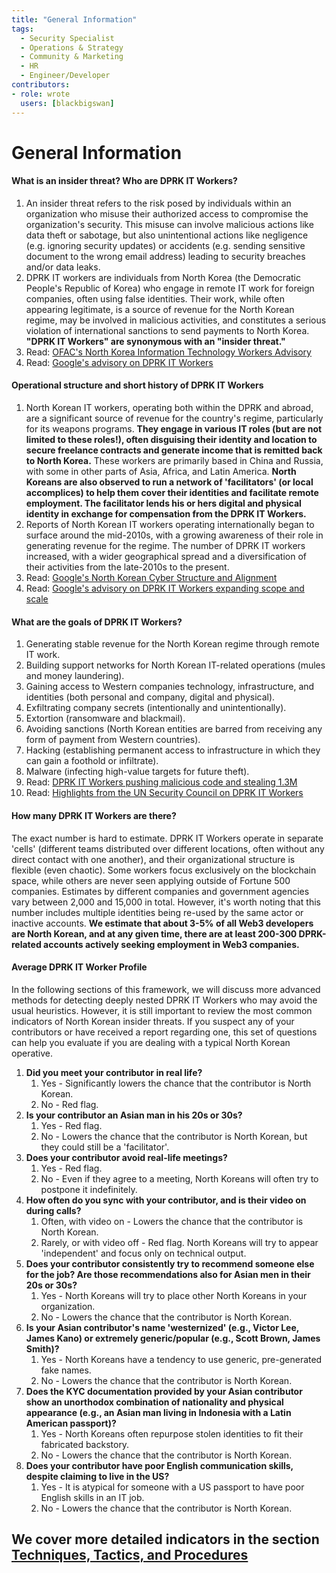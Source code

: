 ```yaml
---
title: "General Information"
tags:
  - Security Specialist
  - Operations & Strategy
  - Community & Marketing
  - HR
  - Engineer/Developer
contributors:
- role: wrote
  users: [blackbigswan]
---
```


<TagProvider>
<TagFilter />

# General Information

<TagList tags={frontmatter.tags} />
<AttributionList contributors={frontmatter.contributors} />

#### What is an insider threat? Who are DPRK IT Workers?
1.  An insider threat refers to the risk posed by individuals within an organization who misuse their authorized access to compromise the organization's security. This misuse can involve malicious actions like data theft or sabotage, but also unintentional actions like negligence (e.g. ignoring security updates) or accidents (e.g. sending sensitive document to the wrong email address) leading to security breaches and/or data leaks.
2.  DPRK IT workers are individuals from North Korea (the Democratic People's Republic of Korea) who engage in remote IT work for foreign companies, often using false identities. Their work, while often appearing legitimate, is a source of revenue for the North Korean regime, may be involved in malicious activities, and constitutes a serious violation of international sanctions to send payments to North Korea. **"DPRK IT Workers" are synonymous with an "insider threat."**
3.  Read: [OFAC's North Korea Information Technology Workers Advisory](https://ofac.treasury.gov/recent-actions/20220516)
4.  Read: [Google's advisory on DPRK IT Workers](https://cloud.google.com/blog/topics/threat-intelligence/mitigating-dprk-it-worker-threat)

#### Operational structure and short history of DPRK IT Workers
1.  North Korean IT workers, operating both within the DPRK and abroad, are a significant source of revenue for the country's regime, particularly for its weapons programs. **They engage in various IT roles (but are not limited to these roles!), often disguising their identity and location to secure freelance contracts and generate income that is remitted back to North Korea.** These workers are primarily based in China and Russia, with some in other parts of Asia, Africa, and Latin America. **North Koreans are also observed to run a network of 'facilitators' (or local accomplices) to help them cover their identities and facilitate remote employment. The facilitator lends his or hers digital and physical identity in exchange for compensation from the DPRK IT Workers.**
2.  Reports of North Korean IT workers operating internationally began to surface around the mid-2010s, with a growing awareness of their role in generating revenue for the regime. The number of DPRK IT workers increased, with a wider geographical spread and a diversification of their activities from the late-2010s to the present.
3.  Read: [Google's North Korean Cyber Structure and Alignment](https://cloud.google.com/blog/topics/threat-intelligence/north-korea-cyber-structure-alignment-2023)
4.  Read: [Google's advisory on DPRK IT Workers expanding scope and scale](https://cloud.google.com/blog/topics/threat-intelligence/dprk-it-workers-expanding-scope-scale)

#### What are the goals of DPRK IT Workers?
1.  Generating stable revenue for the North Korean regime through remote IT work.
2.  Building support networks for North Korean IT-related operations (mules and money laundering).
3.  Gaining access to Western companies technology, infrastructure, and identities (both personal and company, digital and physical).
4.  Exfiltrating company secrets (intentionally and unintentionally).
5.  Extortion (ransomware and blackmail).
6.  Avoiding sanctions (North Korean entities are barred from receiving any form of payment from Western countries).
7.  Hacking (establishing permanent access to infrastructure in which they can gain a foothold or infiltrate).
8.  Malware (infecting high-value targets for future theft).
9.  Read: [DPRK IT Workers pushing malicious code and stealing 1.3M](https://x.com/zachxbt/status/1824047425822310580)
10. Read: [Highlights from the UN Security Council on DPRK IT Workers](https://x.com/tayvano_/status/1777911893224808911)

#### How many DPRK IT Workers are there?

The exact number is hard to estimate. DPRK IT Workers operate in separate 'cells' (different teams distributed over different locations, often without any direct contact with one another), and their organizational structure is flexible (even chaotic). Some workers focus exclusively on the blockchain space, while others are never seen applying outside of Fortune 500 companies. Estimates by different companies and government agencies vary between 2,000 and 15,000 in total. However, it's worth noting that this number includes multiple identities being re-used by the same actor or inactive accounts. **We estimate that about 3-5% of all Web3 developers are North Korean, and at any given time, there are at least 200-300 DPRK-related accounts actively seeking employment in Web3 companies.**

#### Average DPRK IT Worker Profile

In the following sections of this framework, we will discuss more advanced methods for detecting deeply nested DPRK IT Workers who may avoid the usual heuristics. However, it is still important to review the most common indicators of North Korean insider threats. If you suspect any of your contributors or have received a report regarding one, this set of questions can help you evaluate if you are dealing with a typical North Korean operative.

1.  **Did you meet your contributor in real life?**
    1.  Yes - Significantly lowers the chance that the contributor is North Korean.
    2.  No - Red flag.
2.  **Is your contributor an Asian man in his 20s or 30s?**
    1.  Yes - Red flag.
    2.  No - Lowers the chance that the contributor is North Korean, but they could still be a 'facilitator'.
3.  **Does your contributor avoid real-life meetings?**
    1.  Yes - Red flag.
    2.  No - Even if they agree to a meeting, North Koreans will often try to postpone it indefinitely.
4.  **How often do you sync with your contributor, and is their video on during calls?**
    1.  Often, with video on - Lowers the chance that the contributor is North Korean.
    2.  Rarely, or with video off - Red flag. North Koreans will try to appear 'independent' and focus only on technical output.
5.  **Does your contributor consistently try to recommend someone else for the job? Are those recommendations also for Asian men in their 20s or 30s?**
    1.  Yes - North Koreans will try to place other North Koreans in your organization.
    2.  No - Lowers the chance that the contributor is North Korean.
6.  **Is your Asian contributor's name 'westernized' (e.g., Victor Lee, James Kano) or extremely generic/popular (e.g., Scott Brown, James Smith)?**
    1.  Yes - North Koreans have a tendency to use generic, pre-generated fake names.
    2.  No - Lowers the chance that the contributor is North Korean.
7.  **Does the KYC documentation provided by your Asian contributor show an unorthodox combination of nationality and physical appearance (e.g., an Asian man living in Indonesia with a Latin American passport)?**
    1.  Yes - North Koreans often repurpose stolen identities to fit their fabricated backstory.
    2.  No - Lowers the chance that the contributor is North Korean.
8.  **Does your contributor have poor English communication skills, despite claiming to live in the US?**
    1.  Yes - It is atypical for someone with a US passport to have poor English skills in an IT job.
    2.  No - Lowers the chance that the contributor is North Korean.

We cover more detailed indicators in the section [**Techniques, Tactics, and Procedures**](/insider-threats/techniques-tactics-and-procedures)
---

</TagProvider>
<ContributeFooter />